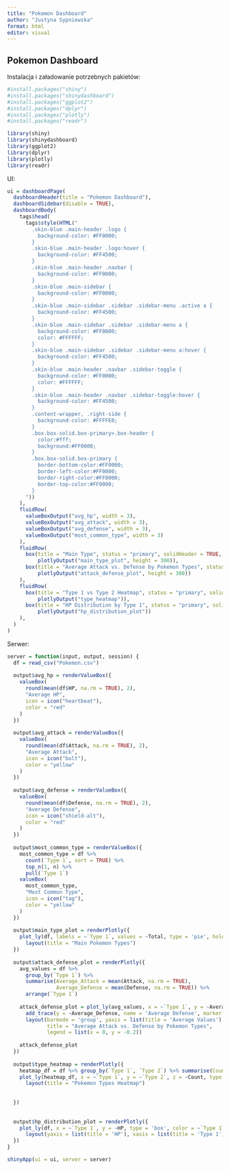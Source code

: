 ```yaml
---
title: "Pokemon Dashboard"
author: "Justyna Sypniewska"
format: html
editor: visual
---
```


## Pokemon Dashboard

Instalacja i załadowanie potrzebnych pakietów:

```r
#install.packages("shiny")
#install.packages("shinydashboard")
#install.packages("ggplot2")
#install.packages("dplyr")
#install.packages("plotly")
#install.packages("readr")

library(shiny)
library(shinydashboard)
library(ggplot2)
library(dplyr)
library(plotly)
library(readr)
```

UI:

```r
ui = dashboardPage(
  dashboardHeader(title = "Pokemon Dashboard"),
  dashboardSidebar(disable = TRUE),
  dashboardBody(
    tags$head(
      tags$style(HTML("
        .skin-blue .main-header .logo {
          background-color: #FF0000;
        }
        .skin-blue .main-header .logo:hover {
          background-color: #FF4500;
        }
        .skin-blue .main-header .navbar {
          background-color: #FF0000;
        }
        .skin-blue .main-sidebar {
          background-color: #FF0000;
        }
        .skin-blue .main-sidebar .sidebar .sidebar-menu .active a {
          background-color: #FF4500;
        }
        .skin-blue .main-sidebar .sidebar .sidebar-menu a {
          background-color: #FF0000;
          color: #FFFFFF;
        }
        .skin-blue .main-sidebar .sidebar .sidebar-menu a:hover {
          background-color: #FF4500;
        }
        .skin-blue .main-header .navbar .sidebar-toggle {
          background-color: #FF0000;
          color: #FFFFFF;
        }
        .skin-blue .main-header .navbar .sidebar-toggle:hover {
          background-color: #FF4500;
        }
        .content-wrapper, .right-side {
          background-color: #FFFFE0;
        }
        .box.box-solid.box-primary>.box-header {
          color:#fff;
          background:#FF0000;
        }
        .box.box-solid.box-primary {
          border-bottom-color:#FF0000;
          border-left-color:#FF0000;
          border-right-color:#FF0000;
          border-top-color:#FF0000;
        }
      "))
    ),
    fluidRow(
      valueBoxOutput("avg_hp", width = 3),
      valueBoxOutput("avg_attack", width = 3),
      valueBoxOutput("avg_defense", width = 3),
      valueBoxOutput("most_common_type", width = 3)
    ),
    fluidRow(
      box(title = "Main Type", status = "primary", solidHeader = TRUE, width = 4,
          plotlyOutput("main_type_plot", height = 300)),
      box(title = "Average Attack vs. Defense by Pokemon Types", status = "primary", solidHeader = TRUE, width = 8,
          plotlyOutput("attack_defense_plot", height = 300))
    ),
    fluidRow(
      box(title = "Type 1 vs Type 2 Heatmap", status = "primary", solidHeader = TRUE, width = 6,
          plotlyOutput("type_heatmap")),
      box(title = "HP Distribution by Type 1", status = "primary", solidHeader = TRUE, width = 6,
          plotlyOutput("hp_distribution_plot"))
    ),
  )
)

```

Serwer:

```r
server = function(input, output, session) {
  df = read_csv("Pokemon.csv")
  
  output$avg_hp = renderValueBox({
    valueBox(
      round(mean(df$HP, na.rm = TRUE), 2), 
      "Average HP", 
      icon = icon("heartbeat"), 
      color = "red"
    )
  })
  
  output$avg_attack = renderValueBox({
    valueBox(
      round(mean(df$Attack, na.rm = TRUE), 2), 
      "Average Attack", 
      icon = icon("bolt"), 
      color = "yellow"
    )
  })
  
  output$avg_defense = renderValueBox({
    valueBox(
      round(mean(df$Defense, na.rm = TRUE), 2), 
      "Average Defense", 
      icon = icon("shield-alt"), 
      color = "red"
    )
  })
  
  output$most_common_type = renderValueBox({
    most_common_type = df %>%
      count(`Type 1`, sort = TRUE) %>%
      top_n(1, n) %>%
      pull(`Type 1`)
    valueBox(
      most_common_type, 
      "Most Common Type", 
      icon = icon("tag"), 
      color = "yellow"
    )
  })
  
  output$main_type_plot = renderPlotly({
    plot_ly(df, labels = ~`Type 1`, values = ~Total, type = 'pie', hole = 0.4) %>%
      layout(title = "Main Pokemon Types")
  })
  
  output$attack_defense_plot = renderPlotly({
    avg_values = df %>%
      group_by(`Type 1`) %>%
      summarise(Average_Attack = mean(Attack, na.rm = TRUE),
                Average_Defense = mean(Defense, na.rm = TRUE)) %>%
      arrange(`Type 1`)
    
    attack_defense_plot = plot_ly(avg_values, x = ~`Type 1`, y = ~Average_Attack, type = 'bar', name = 'Average Attack', marker = list(color = 'rgba(222,45,38,0.8)')) %>%
      add_trace(y = ~Average_Defense, name = 'Average Defense', marker = list(color = 'rgba(251,106,74,0.8)')) %>%
      layout(barmode = 'group', yaxis = list(title = 'Average Values'), xaxis = list(title = 'Type 1'), 
             title = "Average Attack vs. Defense by Pokemon Types",
             legend = list(x = 0, y = -0.2)) 
    
    attack_defense_plot
  })
    
  output$type_heatmap = renderPlotly({
    heatmap_df = df %>% group_by(`Type 1`, `Type 2`) %>% summarise(Count = n())
    plot_ly(heatmap_df, x = ~`Type 1`, y = ~`Type 2`, z = ~Count, type = 'heatmap', colors = colorRamp(c("#FFB868", "#FF0000"))) %>%
      layout(title = "Pokemon Types Heatmap")
    
    
  })
  
    
  output$hp_distribution_plot = renderPlotly({
    plot_ly(df, x = ~`Type 1`, y = ~HP, type = 'box', color = ~`Type 1`) %>%
      layout(yaxis = list(title = 'HP'), xaxis = list(title = 'Type 1'), title = "HP Distribution by Type 1")
  })
}

shinyApp(ui = ui, server = server)

```
